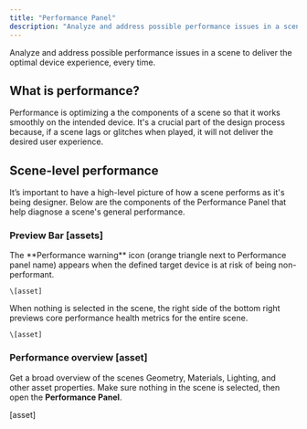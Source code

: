 ```yaml
---
title: "Performance Panel"
description: "Analyze and address possible performance issues in a scene to deliver the optimal device experience, every time."
---
```


Analyze and address possible performance issues in a scene to deliver the optimal device experience, every time.

## What is performance?&#x20;

Performance is optimizing a the components of a scene so that it works smoothly on the intended device. It's a crucial part of the design process because, if a scene lags or glitches when played, it will not deliver the desired user experience.&#x20;

## Scene-level performance&#x20;

It’s important to have a high-level picture of how a scene performs as it's being designer. Below are the components of the Performance Panel that help diagnose a scene's general performance.&#x20;

### Preview Bar \[assets]

<Tabs>
  <Tab title="Performance warning">
    The **Performance warning** icon (orange triangle next to Performance panel name) appears when the defined target device is at risk of being non-performant.

    \[asset]
  </Tab>

  <Tab title="Scene health metrics">
    When nothing is selected in the scene, the right side of the bottom right previews core performance health metrics for the entire scene.

    \[asset]
  </Tab>
</Tabs>

### Performance overview \[asset]

Get a broad overview of the scenes Geometry, Materials, Lighting, and other asset properties. Make sure nothing in the scene is selected, then open the **Performance Panel**.

\[asset]